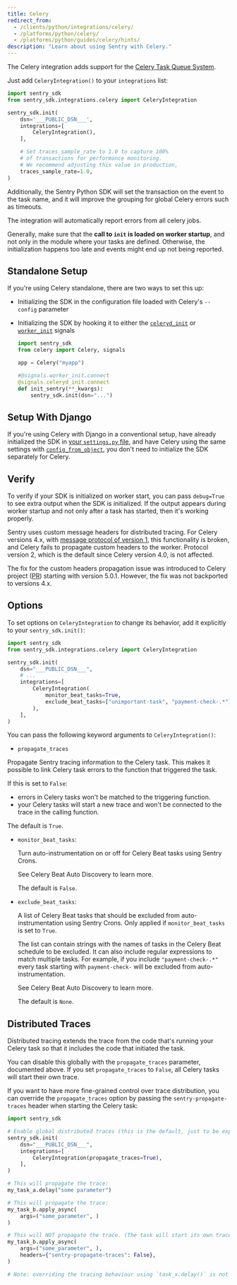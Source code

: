 ```yaml
---
title: Celery
redirect_from:
  - /clients/python/integrations/celery/
  - /platforms/python/celery/
  - /platforms/python/guides/celery/hints/
description: "Learn about using Sentry with Celery."
---
```


The Celery integration adds support for the [Celery Task Queue System](https://docs.celeryq.dev/).

Just add `CeleryIntegration()` to your `integrations` list:

<SignInNote />

```python
import sentry_sdk
from sentry_sdk.integrations.celery import CeleryIntegration

sentry_sdk.init(
    dsn='___PUBLIC_DSN___',
    integrations=[
        CeleryIntegration(),
    ],

    # Set traces_sample_rate to 1.0 to capture 100%
    # of transactions for performance monitoring.
    # We recommend adjusting this value in production,
    traces_sample_rate=1.0,
)
```

Additionally, the Sentry Python SDK will set the transaction on the event to the task name, and it will improve the grouping for global Celery errors such as timeouts.

The integration will automatically report errors from all celery jobs.

Generally, make sure that the **call to `init` is loaded on worker startup**, and not only in the module where your tasks are defined. Otherwise, the initialization happens too late and events might end up not being reported.

## Standalone Setup

If you're using Celery standalone, there are two ways to set this up:

- Initializing the SDK in the configuration file loaded with Celery's `--config` parameter
- Initializing the SDK by hooking it to either the [`celeryd_init`](https://docs.celeryq.dev/en/stable/userguide/signals.html?#celeryd-init) or [`worker_init`](https://docs.celeryq.dev/en/stable/userguide/signals.html?#worker-init) signals

  ```python
  import sentry_sdk
  from celery import Celery, signals

  app = Celery("myapp")

  #@signals.worker_init.connect
  @signals.celeryd_init.connect
  def init_sentry(**_kwargs):
      sentry_sdk.init(dsn="...")
  ```

## Setup With Django

If you're using Celery with Django in a conventional setup, have already initialized the SDK in [your `settings.py` file](/platforms/python/guides/django/#configure), and have Celery using the same settings with [`config_from_object`](https://docs.celeryq.dev/en/stable/django/first-steps-with-django.html), you don't need to initialize the SDK separately for Celery.

## Verify

To verify if your SDK is initialized on worker start, you can pass `debug=True` to see extra output when the SDK is initialized. If the output appears during worker startup and not only after a task has started, then it's working properly.

<Alert level="info" title="Note on distributed tracing">

Sentry uses custom message headers for distributed tracing. For Celery versions 4.x, with [message protocol of version 1](https://docs.celeryq.dev/en/stable/internals/protocol.html#version-1), this functionality is broken, and Celery fails to propagate custom headers to the worker. Protocol version 2, which is the default since Celery version 4.0, is not affected.

The fix for the custom headers propagation issue was introduced to Celery project ([PR](https://github.com/celery/celery/pull/6374)) starting with version 5.0.1. However, the fix was not backported to versions 4.x.

</Alert>

## Options

To set options on `CeleryIntegration` to change its behavior, add it explicitly to your `sentry_sdk.init()`:

```python
import sentry_sdk
from sentry_sdk.integrations.celery import CeleryIntegration

sentry_sdk.init(
    dsn="___PUBLIC_DSN___",
    # ...
    integrations=[
        CeleryIntegration(
            monitor_beat_tasks=True,
            exclude_beat_tasks=["unimportant-task", "payment-check-.*"],
        ),
    ],
)
```

You can pass the following keyword arguments to `CeleryIntegration()`:

- `propagate_traces`

Propagate Sentry tracing information to the Celery task. This makes it possible to link Celery task errors to the function that triggered the task.

If this is set to `False`:

- errors in Celery tasks won't be matched to the triggering function.
- your Celery tasks will start a new trace and won't be connected to the trace in the calling function.

The default is `True`.

- `monitor_beat_tasks`:

  Turn auto-instrumentation on or off for Celery Beat tasks using Sentry Crons.

  See <PlatformLink to="/crons/#celery-beat-auto-discovery">Celery Beat Auto Discovery</PlatformLink> to learn more.

  The default is `False`.

- `exclude_beat_tasks`:

  A list of Celery Beat tasks that should be excluded from auto-instrumentation using Sentry Crons. Only applied if `monitor_beat_tasks` is set to `True`.

  The list can contain strings with the names of tasks in the Celery Beat schedule to be excluded. It can also include regular expressions to match multiple tasks. For example, if you include `"payment-check-.*"` every task starting with `payment-check-` will be excluded from auto-instrumentation.

  See <PlatformLink to="/crons/#celery-beat-auto-discovery">Celery Beat Auto Discovery</PlatformLink> to learn more.

  The default is `None`.

## Distributed Traces

Distributed tracing extends the trace from the code that's running your Celery task so that it includes the code that initiated the task.

You can disable this globally with the `propagate_traces` parameter, documented above. If you set `propagate_traces` to `False`, all Celery tasks will start their own trace.

If you want to have more fine-grained control over trace distribution, you can override the `propagate_traces` option by passing the `sentry-propagate-traces` header when starting the Celery task:

```python
import sentry_sdk

# Enable global distributed traces (this is the default, just to be explicit.)
sentry_sdk.init(
    dsn="___PUBLIC_DSN___",
    integrations=[
        CeleryIntegration(propagate_traces=True),
    ],
)

# This will propagate the trace:
my_task_a.delay("some parameter")

# This will propagate the trace:
my_task_b.apply_async(
    args=("some_parameter", )
)

# This will NOT propagate the trace. (The task will start its own trace):
my_task_b.apply_async(
    args=("some_parameter", ),
    headers={"sentry-propagate-traces": False},
)

# Note: overriding the tracing behaviour using `task_x.delay()` is not possible.
```
